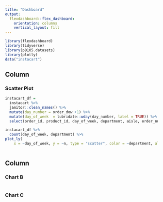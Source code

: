 ```yaml
---
title: "Dashboard"
output: 
  flexdashboard::flex_dashboard:
    orientation: columns
    vertical_layout: fill
---
```


```r
library(flexdashboard)
library(tidyverse)
library(p8105.datasets)
library(plotly)
data("instacart")
```

Column {data-width=650}
-----------------------------------------------------------------------

### Scatter Plot

```r
instacart_df = 
  instacart %>% 
  janitor::clean_names() %>% 
  mutate(day_number = order_dow +1) %>% 
  mutate(day_of_week  = lubridate::wday(day_number, label = TRUE)) %>% 
  select(order_id, product_id, day_of_week, department, aisle, order_number)

instacart_df %>%  
  count(day_of_week, department) %>% 
plot_ly(
    x = ~day_of_week, y = ~n, type = "scatter", color = ~department, alpha = 0.5, colors = "viridis")
  
```

Column {data-width=350}
-----------------------------------------------------------------------

### Chart B

```r

```

### Chart C

```r

```
